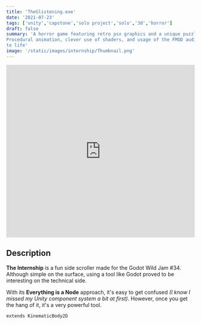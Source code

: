 ```yaml
---
title: 'TheGlistening.exe'
date: '2021-07-23'
tags: ['unity','capstone','solo project','solo','3d','horror']
draft: false
summary: 'A horror game featuring retro psx graphics and a unique puzzle solving gameplay mechanic -
Procedural animation, clever use of shaders, and usage of the FMOD audio engine all bring the eerie atmosphere
to life'
image: '/static/images/internship/Thumbnail.png'
---
```


<iframe width="100%" height="460" src="https://www.youtube.com/embed/n0W-vUbE_zg" title="YouTube video player" frameBorder="0" allow="accelerometer; autoplay; clipboard-write; encrypted-media; gyroscope; picture-in-picture; web-share" allowFullScreen></iframe>

## Description

**The Internship** is a fun side scroller made for the Godot Wild Jam #34. Although simple on the surface, using a tool like Godot proved to be interesting on the technical side.

With its **Everything is a Node** approach, it's easy to get confused _(I know I missed my Unity component system a bit at first)_. However, once you get the hang of it, it's a very powerful tool.

```gdscript
extends KinematicBody2D
```
